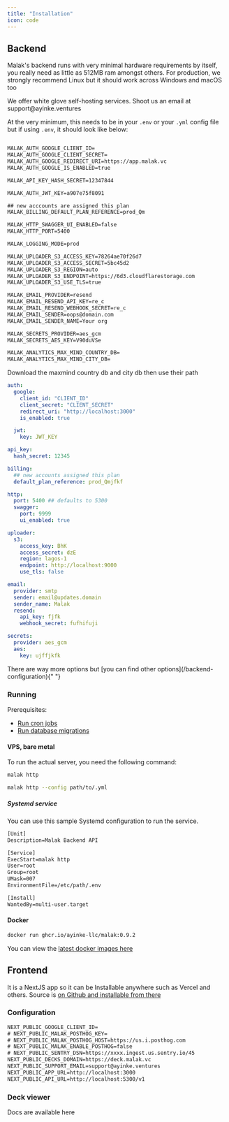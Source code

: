```yaml
---
title: "Installation"
icon: code
---
```


## Backend

Malak's backend runs with very minimal hardware requirements by itself, you really need
as little as 512MB ram amongst others. For production, we strongly recommend Linux
but it should work across Windows and macOS too

<Tip>
  We offer white glove self-hosting services. Shoot us an email at
  support@ayinke.ventures
</Tip>

At the very minimum, this needs to be in your `.env` or your `.yml` config file but if using `.env`,
it should look like below:

<CodeGroup>

```txt env

MALAK_AUTH_GOOGLE_CLIENT_ID=
MALAK_AUTH_GOOGLE_CLIENT_SECRET=
MALAK_AUTH_GOOGLE_REDIRECT_URI=https://app.malak.vc
MALAK_AUTH_GOOGLE_IS_ENABLED=true

MALAK_API_KEY_HASH_SECRET=12347844

MALAK_AUTH_JWT_KEY=a907e75f8091

## new acccounts are assigned this plan
MALAK_BILLING_DEFAULT_PLAN_REFERENCE=prod_Qm

MALAK_HTTP_SWAGGER_UI_ENABLED=false
MALAK_HTTP_PORT=5400

MALAK_LOGGING_MODE=prod

MALAK_UPLOADER_S3_ACCESS_KEY=78264ae70f26d7
MALAK_UPLOADER_S3_ACCESS_SECRET=5bc45d2
MALAK_UPLOADER_S3_REGION=auto
MALAK_UPLOADER_S3_ENDPOINT=https://6d3.cloudflarestorage.com
MALAK_UPLOADER_S3_USE_TLS=true

MALAK_EMAIL_PROVIDER=resend
MALAK_EMAIL_RESEND_API_KEY=re_c
MALAK_EMAIL_RESEND_WEBHOOK_SECRET=re_c
MALAK_EMAIL_SENDER=oops@domain.com
MALAK_EMAIL_SENDER_NAME=Your org

MALAK_SECRETS_PROVIDER=aes_gcm
MALAK_SECRETS_AES_KEY=V90duVSe

MALAK_ANALYTICS_MAX_MIND_COUNTRY_DB=
MALAK_ANALYTICS_MAX_MIND_CITY_DB=
```

<Tip>Download the maxmind country db and city db then use their path</Tip>

```yml yaml
auth:
  google:
    client_id: "CLIENT_ID"
    client_secret: "CLIENT_SECRET"
    redirect_uri: "http://localhost:3000"
    is_enabled: true

  jwt:
    key: JWT_KEY

api_key:
  hash_secret: 12345

billing:
  ## new accounts assigned this plan
  default_plan_reference: prod_Qmjfkf

http:
  port: 5400 ## defaults to 5300
  swagger:
    port: 9999
    ui_enabled: true

uploader:
  s3:
    access_key: BhK
    access_secret: dzE
    region: lagos-1
    endpoint: http://localhost:9000
    use_tls: false

email:
  provider: smtp
  sender: email@updates.domain
  sender_name: Malak
  resend:
    api_key: fjfk
    webhook_secret: fufhifuji

secrets:
  provider: aes_gcm
  aes:
    key: ujffjkfk
```

</CodeGroup>

<Tip>
  There are way more options but [you can find other
  options](/backend-configuration){" "}
</Tip>

### Running

Prerequisites:

- [Run cron jobs](/self-hosting/cron)
- [Run database migrations](/self-hosting/migrations)

#### VPS, bare metal

To run the actual server, you need the following command:

<CodeGroup>

```sh env config
malak http
```

```sh yaml config
malak http --config path/to/.yml
```

</CodeGroup>

##### Systemd service

You can use this sample Systemd configuration to run the service.

```txt
[Unit]
Description=Malak Backend API

[Service]
ExecStart=malak http
User=root
Group=root
UMask=007
EnvironmentFile=/etc/path/.env

[Install]
WantedBy=multi-user.target
```

#### Docker

```sh
docker run ghcr.io/ayinke-llc/malak:0.9.2
```

You can view the [latest docker images here](https://github.com/ayinke-llc/malak/pkgs/container/malak/versions)

## Frontend

It is a NextJS app so it can be Installable anywhere such as Vercel and others.
Source is [on Github and installable from there](https://github.com/ayinke-llc/malak/tree/main/web/ui)

### Configuration

```txt
NEXT_PUBLIC_GOOGLE_CLIENT_ID=
# NEXT_PUBLIC_MALAK_POSTHOG_KEY=
# NEXT_PUBLIC_MALAK_POSTHOG_HOST=https://us.i.posthog.com
# NEXT_PUBLIC_MALAK_ENABLE_POSTHOG=false
# NEXT_PUBLIC_SENTRY_DSN=https://xxxx.ingest.us.sentry.io/45
NEXT_PUBLIC_DECKS_DOMAIN=https://deck.malak.vc
NEXT_PUBLIC_SUPPORT_EMAIL=support@ayinke.ventures
NEXT_PUBLIC_APP_URL=http://localhost:3000
NEXT_PUBLIC_API_URL=http://localhost:5300/v1
```

### Deck viewer

<Link href="/self-hosting/deck">Docs are available here </Link>
